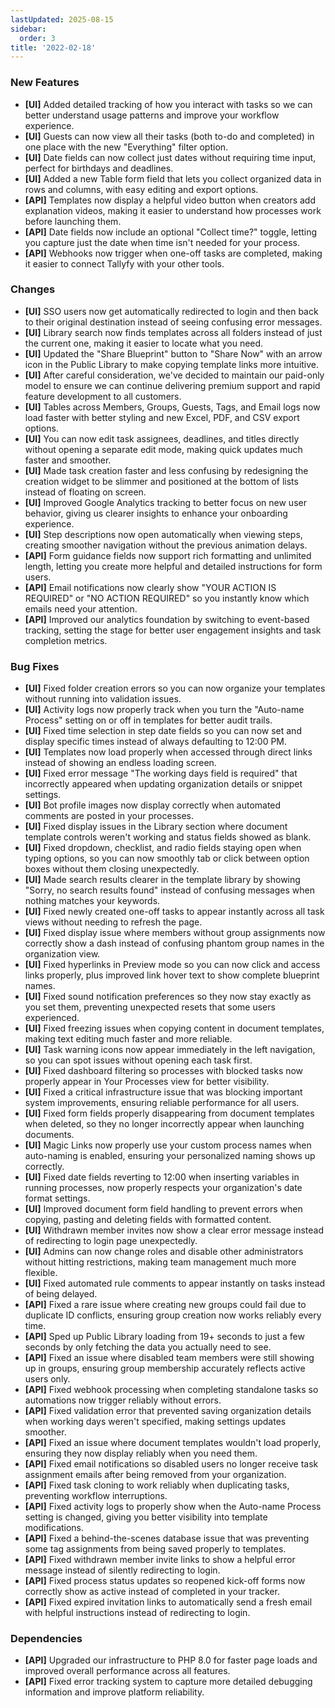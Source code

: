 ```yaml
---
lastUpdated: 2025-08-15
sidebar:
  order: 3
title: '2022-02-18'
---
```


### New Features

- **[UI]** Added detailed tracking of how you interact with tasks so we can better understand usage patterns and improve your workflow experience.
- **[UI]** Guests can now view all their tasks (both to-do and completed) in one place with the new "Everything" filter option.
- **[UI]** Date fields can now collect just dates without requiring time input, perfect for birthdays and deadlines.
- **[UI]** Added a new Table form field that lets you collect organized data in rows and columns, with easy editing and export options.
- **[API]** Templates now display a helpful video button when creators add explanation videos, making it easier to understand how processes work before launching them.
- **[API]** Date fields now include an optional "Collect time?" toggle, letting you capture just the date when time isn't needed for your process.
- **[API]** Webhooks now trigger when one-off tasks are completed, making it easier to connect Tallyfy with your other tools.

### Changes

- **[UI]** SSO users now get automatically redirected to login and then back to their original destination instead of seeing confusing error messages.
- **[UI]** Library search now finds templates across all folders instead of just the current one, making it easier to locate what you need.
- **[UI]** Updated the "Share Blueprint" button to "Share Now" with an arrow icon in the Public Library to make copying template links more intuitive.
- **[UI]** After careful consideration, we've decided to maintain our paid-only model to ensure we can continue delivering premium support and rapid feature development to all customers.
- **[UI]** Tables across Members, Groups, Guests, Tags, and Email logs now load faster with better styling and new Excel, PDF, and CSV export options.
- **[UI]** You can now edit task assignees, deadlines, and titles directly without opening a separate edit mode, making quick updates much faster and smoother.
- **[UI]** Made task creation faster and less confusing by redesigning the creation widget to be slimmer and positioned at the bottom of lists instead of floating on screen.
- **[UI]** Improved Google Analytics tracking to better focus on new user behavior, giving us clearer insights to enhance your onboarding experience.
- **[UI]** Step descriptions now open automatically when viewing steps, creating smoother navigation without the previous animation delays.
- **[API]** Form guidance fields now support rich formatting and unlimited length, letting you create more helpful and detailed instructions for form users.
- **[API]** Email notifications now clearly show "YOUR ACTION IS REQUIRED" or "NO ACTION REQUIRED" so you instantly know which emails need your attention.
- **[API]** Improved our analytics foundation by switching to event-based tracking, setting the stage for better user engagement insights and task completion metrics.

### Bug Fixes

- **[UI]** Fixed folder creation errors so you can now organize your templates without running into validation issues.
- **[UI]** Activity logs now properly track when you turn the "Auto-name Process" setting on or off in templates for better audit trails.
- **[UI]** Fixed time selection in step date fields so you can now set and display specific times instead of always defaulting to 12:00 PM.
- **[UI]** Templates now load properly when accessed through direct links instead of showing an endless loading screen.
- **[UI]** Fixed error message "The working days field is required" that incorrectly appeared when updating organization details or snippet settings.
- **[UI]** Bot profile images now display correctly when automated comments are posted in your processes.
- **[UI]** Fixed display issues in the Library section where document template controls weren't working and status fields showed as blank.
- **[UI]** Fixed dropdown, checklist, and radio fields staying open when typing options, so you can now smoothly tab or click between option boxes without them closing unexpectedly.
- **[UI]** Made search results clearer in the template library by showing "Sorry, no search results found" instead of confusing messages when nothing matches your keywords.
- **[UI]** Fixed newly created one-off tasks to appear instantly across all task views without needing to refresh the page.
- **[UI]** Fixed display issue where members without group assignments now correctly show a dash instead of confusing phantom group names in the organization view.
- **[UI]** Fixed hyperlinks in Preview mode so you can now click and access links properly, plus improved link hover text to show complete blueprint names.
- **[UI]** Fixed sound notification preferences so they now stay exactly as you set them, preventing unexpected resets that some users experienced.
- **[UI]** Fixed freezing issues when copying content in document templates, making text editing much faster and more reliable.
- **[UI]** Task warning icons now appear immediately in the left navigation, so you can spot issues without opening each task first.
- **[UI]** Fixed dashboard filtering so processes with blocked tasks now properly appear in Your Processes view for better visibility.
- **[UI]** Fixed a critical infrastructure issue that was blocking important system improvements, ensuring reliable performance for all users.
- **[UI]** Fixed form fields properly disappearing from document templates when deleted, so they no longer incorrectly appear when launching documents.
- **[UI]** Magic Links now properly use your custom process names when auto-naming is enabled, ensuring your personalized naming shows up correctly.
- **[UI]** Fixed date fields reverting to 12:00 when inserting variables in running processes, now properly respects your organization's date format settings.
- **[UI]** Improved document form field handling to prevent errors when copying, pasting and deleting fields with formatted content.
- **[UI]** Withdrawn member invites now show a clear error message instead of redirecting to login page unexpectedly.
- **[UI]** Admins can now change roles and disable other administrators without hitting restrictions, making team management much more flexible.
- **[UI]** Fixed automated rule comments to appear instantly on tasks instead of being delayed.
- **[API]** Fixed a rare issue where creating new groups could fail due to duplicate ID conflicts, ensuring group creation now works reliably every time.
- **[API]** Sped up Public Library loading from 19+ seconds to just a few seconds by only fetching the data you actually need to see.
- **[API]** Fixed an issue where disabled team members were still showing up in groups, ensuring group membership accurately reflects active users only.
- **[API]** Fixed webhook processing when completing standalone tasks so automations now trigger reliably without errors.
- **[API]** Fixed validation error that prevented saving organization details when working days weren't specified, making settings updates smoother.
- **[API]** Fixed an issue where document templates wouldn't load properly, ensuring they now display reliably when you need them.
- **[API]** Fixed email notifications so disabled users no longer receive task assignment emails after being removed from your organization.
- **[API]** Fixed task cloning to work reliably when duplicating tasks, preventing workflow interruptions.
- **[API]** Fixed activity logs to properly show when the Auto-name Process setting is changed, giving you better visibility into template modifications.
- **[API]** Fixed a behind-the-scenes database issue that was preventing some tag assignments from being saved properly to templates.
- **[API]** Fixed withdrawn member invite links to show a helpful error message instead of silently redirecting to login.
- **[API]** Fixed process status updates so reopened kick-off forms now correctly show as active instead of completed in your tracker.
- **[API]** Fixed expired invitation links to automatically send a fresh email with helpful instructions instead of redirecting to login.

### Dependencies

- **[API]** Upgraded our infrastructure to PHP 8.0 for faster page loads and improved overall performance across all features.
- **[API]** Fixed error tracking system to capture more detailed debugging information and improve platform reliability.